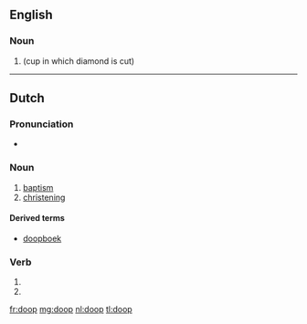 ==English==

===Noun===
{{en-noun}}

# {{alternative form of|dop|nodot=yes}} (cup in which diamond is cut)

----

==Dutch==
{{wikipedia|doop (sacrament)|lang=nl}}

===Pronunciation===
* {{rhymes|oːp|lang=nl}}

===Noun===
{{nl-noun|m|dopen|doopje}}

# [[baptism]]
# [[christening]]

====Derived terms====
* [[doopboek]]

===Verb===
{{head|nl}}

# {{nl-verb-form|p=1|n=sg|t=pres|m=ind|dopen}}
# {{nl-verb-form|m=imp|dopen}}

[[fr:doop]]
[[mg:doop]]
[[nl:doop]]
[[tl:doop]]